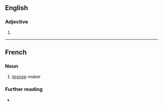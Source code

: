 ==English==

===Adjective===
{{head|en|comparative adjective}}

# {{en-comparative of|bronzy}}

----

==French==

===Noun===
{{fr-noun|m}}

# [[bronze]]-maker

===Further reading===
* {{R:TLFi}}